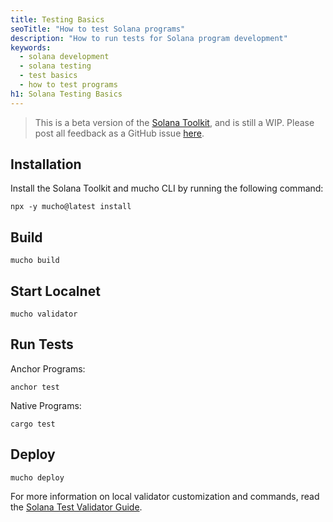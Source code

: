 ```yaml
---
title: Testing Basics
seoTitle: "How to test Solana programs"
description: "How to run tests for Solana program development"
keywords:
  - solana development
  - solana testing
  - test basics
  - how to test programs
h1: Solana Testing Basics
---
```


> This is a beta version of the [Solana Toolkit](/docs/toolkit/), and is
> still a WIP. Please post all feedback as a GitHub issue
> [here](https://github.com/solana-foundation/developer-content/issues/new?title=%5Btoolkit%5D%20).

## Installation

Install the Solana Toolkit and mucho CLI by running the following command:

```shell
npx -y mucho@latest install
```

## Build

```shell
mucho build
```

## Start Localnet

```shell
mucho validator
```

## Run Tests

Anchor Programs:

```shell
anchor test
```

Native Programs:

```shell
cargo test
```

## Deploy

```shell
mucho deploy
```

For more information on local validator customization and commands, read the
[Solana Test Validator Guide](/developers/guides/getstarted/solana-test-validator).
